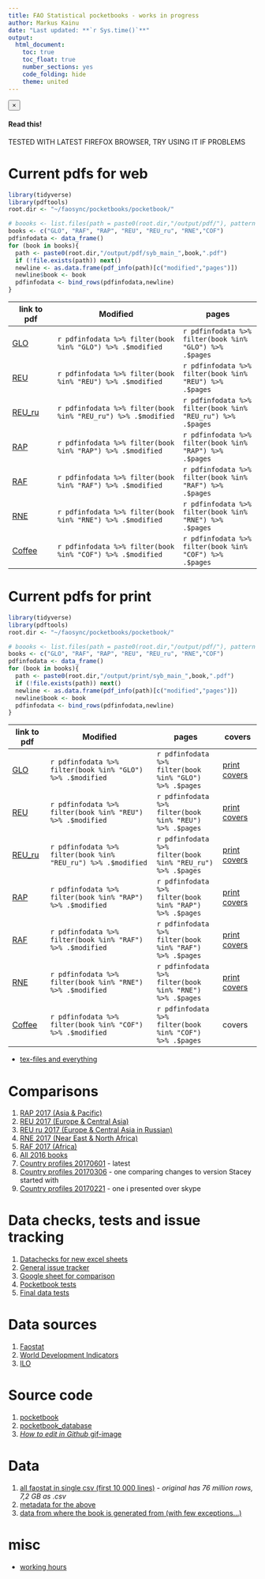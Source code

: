 ```yaml
---
title: FAO Statistical pocketbooks - works in progress
author: Markus Kainu
date: "Last updated: **`r Sys.time()`**"
output: 
  html_document: 
    toc: true
    toc_float: true
    number_sections: yes
    code_folding: hide
    theme: united
---
```




<div class="alert alert-dismissible alert-warning">
  <button type="button" class="close" data-dismiss="alert">&times;</button>
  <h4>Read this!</h4>
  <p>TESTED WITH LATEST FIREFOX BROWSER, TRY USING IT IF PROBLEMS</p>
</div>

# Current pdfs for web


```r
library(tidyverse)
library(pdftools)
root.dir <- "~/faosync/pocketbooks/pocketbook/"

# boooks <- list.files(path = paste0(root.dir,"/output/pdf/"), pattern = ".pdf", full.names = TRUE)
books <- c("GLO", "RAF", "RAP", "REU", "REU_ru", "RNE","COF")
pdfinfodata <- data_frame()
for (book in books){
  path <- paste0(root.dir,"/output/pdf/syb_main_",book,".pdf")
  if (!file.exists(path)) next()
  newline <- as.data.frame(pdf_info(path)[c("modified","pages")])
  newline$book <- book
  pdfinfodata <- bind_rows(pdfinfodata,newline)
}
```

| link to pdf | Modified | pages |
| --- | -------- | ----- |
| [GLO](pdf/syb_main_GLO.pdf) | ``r pdfinfodata %>% filter(book %in% "GLO") %>% .$modified`` | ``r pdfinfodata %>% filter(book %in% "GLO") %>% .$pages``|
| [REU](pdf/syb_main_REU.pdf) | ``r pdfinfodata %>% filter(book %in% "REU") %>% .$modified`` | ``r pdfinfodata %>% filter(book %in% "REU") %>% .$pages``|
| [REU_ru](pdf/syb_main_REU_ru.pdf) | ``r pdfinfodata %>% filter(book %in% "REU_ru") %>% .$modified`` | ``r pdfinfodata %>% filter(book %in% "REU_ru") %>% .$pages``|
| [RAP](pdf/syb_main_RAP.pdf) | ``r pdfinfodata %>% filter(book %in% "RAP") %>% .$modified`` | ``r pdfinfodata %>% filter(book %in% "RAP") %>% .$pages``|
| [RAF](pdf/syb_main_RAF.pdf) | ``r pdfinfodata %>% filter(book %in% "RAF") %>% .$modified`` | ``r pdfinfodata %>% filter(book %in% "RAF") %>% .$pages``|
| [RNE](pdf/syb_main_RNE.pdf) | ``r pdfinfodata %>% filter(book %in% "RNE") %>% .$modified`` | ``r pdfinfodata %>% filter(book %in% "RNE") %>% .$pages``|
| [Coffee](pdf/syb_main_COF.pdf) | ``r pdfinfodata %>% filter(book %in% "COF") %>% .$modified`` | ``r pdfinfodata %>% filter(book %in% "COF") %>% .$pages``|

# Current pdfs for print

```r
library(tidyverse)
library(pdftools)
root.dir <- "~/faosync/pocketbooks/pocketbook/"

# boooks <- list.files(path = paste0(root.dir,"/output/pdf/"), pattern = ".pdf", full.names = TRUE)
books <- c("GLO", "RAF", "RAP", "REU", "REU_ru", "RNE","COF")
pdfinfodata <- data_frame()
for (book in books){
  path <- paste0(root.dir,"/output/print/syb_main_",book,".pdf")
  if (!file.exists(path)) next()
  newline <- as.data.frame(pdf_info(path)[c("modified","pages")])
  newline$book <- book
  pdfinfodata <- bind_rows(pdfinfodata,newline)
}
```


| link to pdf | Modified | pages | covers |
| --- | -------- | ----- | --- |
| [GLO](print/syb_main_GLO.pdf) | ``r pdfinfodata %>% filter(book %in% "GLO") %>% .$modified`` | ``r pdfinfodata %>% filter(book %in% "GLO") %>% .$pages``| [print covers](print/GLO_cover.pdf) |
| [REU](print/syb_main_REU.pdf) | ``r pdfinfodata %>% filter(book %in% "REU") %>% .$modified`` | ``r pdfinfodata %>% filter(book %in% "REU") %>% .$pages``| [print covers](print/REU_cover.pdf) |
| [REU_ru](print/syb_main_REU_ru.pdf) | ``r pdfinfodata %>% filter(book %in% "REU_ru") %>% .$modified`` | ``r pdfinfodata %>% filter(book %in% "REU_ru") %>% .$pages``| [print covers](print/REU_ru_cover.pdf) |
| [RAP](print/syb_main_RAP.pdf) | ``r pdfinfodata %>% filter(book %in% "RAP") %>% .$modified`` | ``r pdfinfodata %>% filter(book %in% "RAP") %>% .$pages``| [print covers](print/RAP_cover.pdf) |
| [RAF](print/syb_main_RAF.pdf) | ``r pdfinfodata %>% filter(book %in% "RAF") %>% .$modified`` | ``r pdfinfodata %>% filter(book %in% "RAF") %>% .$pages``| [print covers](print/RAF_cover.pdf) |
| [RNE](print/syb_main_RNE.pdf) | ``r pdfinfodata %>% filter(book %in% "RNE") %>% .$modified`` | ``r pdfinfodata %>% filter(book %in% "RNE") %>% .$pages``| [print covers](print/RNE_cover.pdf) |
| [Coffee](print/syb_main_COF.pdf) | ``r pdfinfodata %>% filter(book %in% "COF") %>% .$modified`` | ``r pdfinfodata %>% filter(book %in% "COF") %>% .$pages``| covers |

- [tex-files and everything](pdf/)

# Comparisons

<!-- - [Global 2015 vs. Global 2016](pdf/GLO15_GLO.html) -->
1. [RAP 2017 (Asia & Pacific)](pdf/RAP.html)
1. [REU 2017 (Europe & Central Asia)](pdf/REU.html)
1. [REU ru 2017 (Europe & Central Asia in Russian)](pdf/REU_ru.html)
1. [RNE 2017 (Near East & North Africa)](pdf/RNE.html)
1. [RAF 2017 (Africa)](pdf/RAF.html)
<!-- - [All regional books](pdf/regional_books16.html) -->
1. [All 2016 books](pdf/all_books16.html)
<!-- -1. [REU vs. Reu ru](pdf/REU_ru_REU.html)-->
1. [Country profiles 20170601](pdf/country_profiles_20170601.html) - latest
1. [Country profiles 20170306](pdf/country_profiles_20170301.html) - one comparing changes to version Stacey started with
1. [Country profiles 20170221](pdf/country_profiles_20170221.html) - one i presented over skype

# Data checks, tests and issue tracking

1. [Datachecks for new excel sheets](datacheck_amandasql.html)
1. [General issue tracker](https://pad.okfn.org/p/faopocketbook2017_general)
1. [Google sheet for comparison](https://docs.google.com/spreadsheets/d/1qJ0NIP5s8aEA7ew8WEe_GBjOsk-DjJmEUQrlvPIyiRI/edit#gid=1197190715)
1. [Pocketbook tests](pocketbook_tests/)
1. [Final data tests](datatests.html)


# Data sources

1. [Faostat](http://www.fao.org/faostat/en/#home)
1. [World Development Indicators](http://data.worldbank.org/data-catalog/world-development-indicators)
1. [ILO](http://www.ilo.org/ilostat/faces/ilostat-home/download?_adf.ctrl-state=xh99k169b_4&_afrLoop=54910682937899#!)

# Source code

1. [pocketbook](https://github.com/UNFAOstatistics/pocketbook/)
1. [pocketbook_database](https://github.com/UNFAOstatistics/pocketbook_database/)
1. [*How to edit in Github* gif-image](github_browser_edit.gif)


# Data

1. [all faostat in single csv (first 10 000 lines)](data/faostat.csv) - *original has 76 million rows, 7,2 GB as .csv*
1. [metadata for the above](data/meta_faostat.csv)
1. [data from where the book is generated from (with few exceptions...)](data/data_for_book.csv)


# misc

- [working hours](timesheet/fao_working_hours.html)
